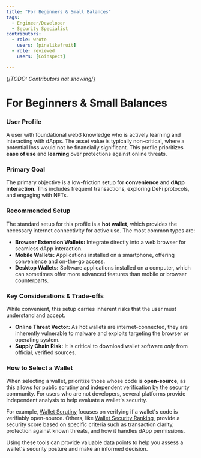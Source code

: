 ```yaml
---
title: "For Beginners & Small Balances"
tags:
  - Engineer/Developer
  - Security Specialist
contributors:
  - role: wrote
    users: [pinalikefruit]
  - role: reviewed
    users: [Coinspect]

---
```

{/*TODO: Contributors not showing*/}

<TagProvider>
<TagFilter />

# For Beginners & Small Balances

<TagList tags={frontmatter.tags} />
<AttributionList contributors={frontmatter.contributors} />

### User Profile

A user with foundational web3 knowledge who is actively learning and interacting with dApps. The asset value is typically non-critical, where a potential loss would not be financially significant. This profile prioritizes **ease of use** and **learning** over protections against online threats.

### Primary Goal

The primary objective is a low-friction setup for **convenience** and **dApp interaction**. This includes frequent transactions, exploring DeFi protocols, and engaging with NFTs.

### Recommended Setup

The standard setup for this profile is a **hot wallet**, which provides the necessary internet connectivity for active use. The most common types are:

* **Browser Extension Wallets:** Integrate directly into a web browser for seamless dApp interaction.
* **Mobile Wallets:** Applications installed on a smartphone, offering convenience and on-the-go access.
* **Desktop Wallets:** Software applications installed on a computer, which can sometimes offer more advanced features than mobile or browser counterparts.

### Key Considerations & Trade-offs

While convenient, this setup carries inherent risks that the user must understand and accept.

* **Online Threat Vector:** As hot wallets are internet-connected, they are inherently vulnerable to malware and exploits targeting the browser or operating system.
* **Supply Chain Risk:** It is critical to download wallet software *only* from official, verified sources.

### How to Select a Wallet

When selecting a wallet, prioritize those whose code is **open-source**, as this allows for public scrutiny and independent verification by the security community. For users who are not developers, several platforms provide independent analysis to help evaluate a wallet's security.

For example, [Wallet Scrutiny](https://walletscrutiny.com/) focuses on verifying if a wallet's code is verifiably open-source. Others, like [Wallet Security Ranking](https://www.coinspect.com/wallets/), provide a security score based on specific criteria such as transaction clarity, protection against known threats, and how it handles dApp permissions.

Using these tools can provide valuable data points to help you assess a wallet's security posture and make an informed decision.

</TagProvider>
